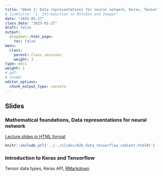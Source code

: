 ```yaml
---
title: "Week 3: Data representations for neural network, Keras, Tensorflow"
# linktitle: "1. Introduction to RStudio and Images"
date: "2025-01-27"
class_date: "2025-01-27"
draft: false
output:
  blogdown::html_page:
    toc: false
menu:
  class:
    parent: Class sessions
    weight: 3
type: docs
weight: 1
# pdf: 
# thumb: 
editor_options: 
  chunk_output_type: console
---
```


## Slides

### Mathematical foundations, Data representations for neural network

<a href="../../slides/02b_data_tensorflow_radient.html#1" target="_blank">Lecture slides in HTML format</a>

```r
knitr::include_url('../../slides/02b_data_tensorflow_radient.html#1')
```

###  Introduction to Keras and Tensorflow

Tensor data types, Keras API, [RMarkdown](../../slides/code/ch03_Tensorflow_Introduction_code.Rmd)

